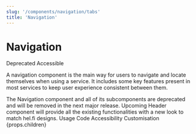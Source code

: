 ```yaml
---
slug: '/components/navigation/tabs'
title: 'Navigation'
---
```




# Navigation

<div className="status-label-description">
  <StatusLabel variant="rounded">Deprecated</StatusLabel>
  <StatusLabel variant="rounded" type="success" style={{ marginLeft: 'var(--spacing-xs)' }}>Accessible</StatusLabel>
  <StatusLabelTooltip/>
</div>

<LeadParagraph>A navigation component is the main way for users to navigate and locate themselves when using a service. It includes some key features present in most services to keep user experience consistent between them.</LeadParagraph>

<Notification label="Deprecated" className="siteNotification" type="alert">
  The Navigation component and all of its subcomponents are deprecated and will be removed in the next major release. Upcoming Header component will provide all the existing functionalities with a new look to match hel.fi designs.
</Notification>

<PageTabs pageContext={props.pageContext}>
  <PageTabs.TabList>
    <PageTabs.Tab href="/">Usage</PageTabs.Tab>
    <PageTabs.Tab href="/code">Code</PageTabs.Tab>
    <PageTabs.Tab href="/accessibility">Accessibility</PageTabs.Tab>
    <PageTabs.Tab href="/customisation">Customisation</PageTabs.Tab>
  </PageTabs.TabList>
  <PageTabs.TabPanel>{props.children}</PageTabs.TabPanel>
</PageTabs>
